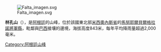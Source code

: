 [[Image:Falta_imagen.svg|right]]

'''林孔山'''（{{lang-es|Cerro Rincón}}），是[[阿根廷|阿根廷]]的山峰，位於該國東北部[[米西奧內斯省_(阿根廷)|米西奧內斯省]]的[[馬努耶爾貝爾格拉諾將軍縣|馬努耶爾貝爾格拉諾將軍縣]]，毗鄰與[[巴西|巴西]]接壤的邊境，海拔高度843米，每年平均降雨量超過2,000毫米。

{{Argentina-geo-stub}}
[[Category:阿根廷山峰|Category:阿根廷山峰]]